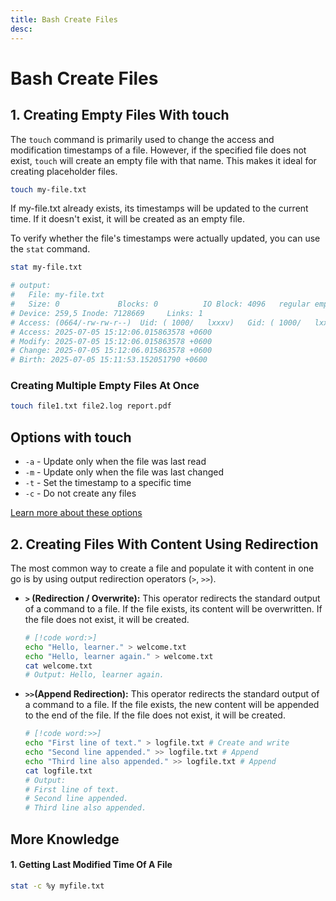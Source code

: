 ```yaml
---
title: Bash Create Files
desc:
---
```


# Bash Create Files

## 1. Creating Empty Files With touch

The `touch` command is primarily used to change the access and modification timestamps of a file. However, if the specified file does not exist, `touch` will create an empty file with that name. This makes it ideal for creating placeholder files.

```bash
touch my-file.txt
```
If my-file.txt already exists, its timestamps will be updated to the current time. If it doesn't exist, it will be created as an empty file.

To verify whether the file's timestamps were actually updated, you can use the `stat` command.
```bash
stat my-file.txt

# output:
#   File: my-file.txt
#   Size: 0         	Blocks: 0          IO Block: 4096   regular empty file
# Device: 259,5	Inode: 7128669     Links: 1
# Access: (0664/-rw-rw-r--)  Uid: ( 1000/   lxxxv)   Gid: ( 1000/   lxxxv)
# Access: 2025-07-05 15:12:06.015863578 +0600
# Modify: 2025-07-05 15:12:06.015863578 +0600
# Change: 2025-07-05 15:12:06.015863578 +0600
# Birth: 2025-07-05 15:11:53.152051790 +0600
```
### Creating Multiple Empty Files At Once
```bash
touch file1.txt file2.log report.pdf
```

## Options with touch
- `-a` - Update only when the file was last read
- `-m` - Update only when the file was last changed
- `-t` - Set the timestamp to a specific time
- `-c` - Do not create any files

[Learn more about these options](https://www.w3schools.com/bash/bash_touch.php)

## 2. Creating Files With Content Using Redirection
The most common way to create a file and populate it with content in one go is by using output redirection operators (`>`, `>>`).
- **`>` (Redirection / Overwrite):** This operator redirects the standard output of a command to a file. If the file exists, its content will be overwritten. If the file does not exist, it will be created.
    ```bash
    # [!code word:>]
    echo "Hello, learner." > welcome.txt
    echo "Hello, learner again." > welcome.txt
    cat welcome.txt
    # Output: Hello, learner again.
    ```
- **`>>`(Append Redirection):** This operator redirects the standard output of a command to a file. If the file exists, the new content will be appended to the end of the file. If the file does not exist, it will be created.
    ```bash
    # [!code word:>>]
    echo "First line of text." > logfile.txt # Create and write
    echo "Second line appended." >> logfile.txt # Append
    echo "Third line also appended." >> logfile.txt # Append
    cat logfile.txt
    # Output:
    # First line of text.
    # Second line appended.
    # Third line also appended.
    ```

## More Knowledge
#### 1. Getting Last Modified Time Of A File
```bash
stat -c %y myfile.txt
```

